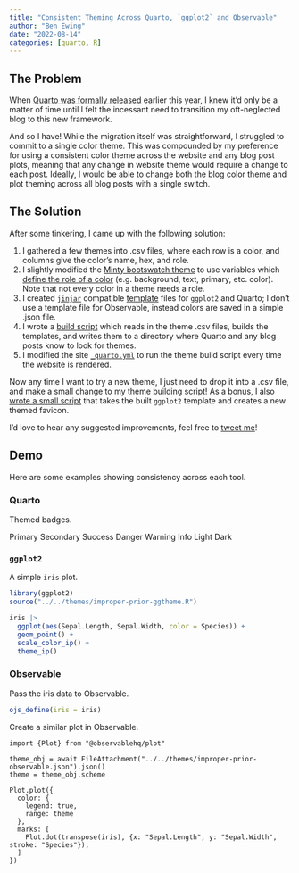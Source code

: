 ```yaml
---
title: "Consistent Theming Across Quarto, `ggplot2` and Observable"
author: "Ben Ewing"
date: "2022-08-14"
categories: [quarto, R]
---
```


## The Problem

When [Quarto was formally released](https://www.apreshill.com/blog/2022-04-we-dont-talk-about-quarto/) earlier this year, I knew it'd only be a matter of time until I felt the incessant need to transition my oft-neglected blog to this new framework.

And so I have! While the migration itself was straightforward, I struggled to commit to a single color theme. This was compounded by my preference for using a consistent color theme across the website and any blog post plots, meaning that any change in website theme would require a change to each post. Ideally, I would be able to change both the blog color theme and plot theming across all blog posts with a single switch.

## The Solution

After some tinkering, I came up with the following solution:

1.  I gathered a few themes into .csv files, where each row is a color, and columns give the color's name, hex, and role.
2.  I slightly modified the [Minty bootswatch theme](https://bootswatch.com/minty/) to use variables which [define the role of a color](https://github.com/ben-e/improperprior/blob/master/themes/minty-alt.scss#L35) (e.g. background, text, primary, etc. color). Note that not every color in a theme needs a role.
3.  I created [`jinjar`](https://github.com/davidchall/jinjar) compatible [template](https://github.com/ben-e/improperprior/tree/master/meta-R/templates) files for `ggplot2` and Quarto; I don't use a template file for Observable, instead colors are saved in a simple .json file.
4.  I wrote a [build script](https://github.com/ben-e/improperprior/blob/master/meta-R/build-theme.R) which reads in the theme .csv files, builds the templates, and writes them to a directory where Quarto and any blog posts know to look for themes.
5.  I modified the site [`_quarto.yml`](https://github.com/ben-e/improperprior/blob/master/_quarto.yml) to run the theme build script every time the website is rendered.

Now any time I want to try a new theme, I just need to drop it into a .csv file, and make a small change to my theme building script! As a bonus, I also [wrote a small script](https://github.com/ben-e/improperprior/blob/master/meta-R/build-favicon.R) that takes the built `ggplot2` template and creates a new themed favicon.

I'd love to hear any suggested improvements, feel free to [tweet me](https://twitter.com/YellAnimal)!

## Demo

Here are some examples showing consistency across each tool.

### Quarto

Themed badges.

<div class="bs-component mb-4">
  <span class="badge bg-primary">Primary</span>
  <span class="badge bg-secondary">Secondary</span>
  <span class="badge bg-success">Success</span>
  <span class="badge bg-danger">Danger</span>
  <span class="badge bg-warning">Warning</span>
  <span class="badge bg-info">Info</span>
  <span class="badge bg-light">Light</span>
  <span class="badge bg-dark">Dark</span>
</div>

### `ggplot2`

A simple `iris` plot.

```r
library(ggplot2)
source("../../themes/improper-prior-ggtheme.R")

iris |> 
  ggplot(aes(Sepal.Length, Sepal.Width, color = Species)) +
  geom_point() +
  scale_color_ip() +
  theme_ip()
```

### Observable

Pass the iris data to Observable.

```r
ojs_define(iris = iris)
```

Create a similar plot in Observable.

```ojs
import {Plot} from "@observablehq/plot"

theme_obj = await FileAttachment("../../themes/improper-prior-observable.json").json()
theme = theme_obj.scheme

Plot.plot({
  color: {
    legend: true,
    range: theme
  },
  marks: [
    Plot.dot(transpose(iris), {x: "Sepal.Length", y: "Sepal.Width", stroke: "Species"}),
  ]
})
```

